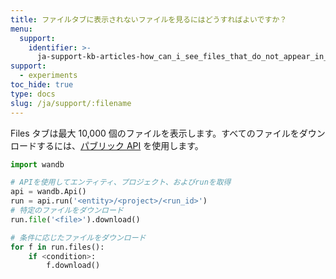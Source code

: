 ```yaml
---
title: ファイルタブに表示されないファイルを見るにはどうすればよいですか？
menu:
  support:
    identifier: >-
      ja-support-kb-articles-how_can_i_see_files_that_do_not_appear_in_the_files_tab
support:
  - experiments
toc_hide: true
type: docs
slug: /ja/support/:filename
---
```

Files タブは最大 10,000 個のファイルを表示します。すべてのファイルをダウンロードするには、[パブリック API](/ja/ref/python/public-api/api) を使用します。

```python
import wandb

# APIを使用してエンティティ、プロジェクト、およびrunを取得
api = wandb.Api()
run = api.run('<entity>/<project>/<run_id>')
# 特定のファイルをダウンロード
run.file('<file>').download()

# 条件に応じたファイルをダウンロード
for f in run.files():
    if <condition>:
        f.download()
```